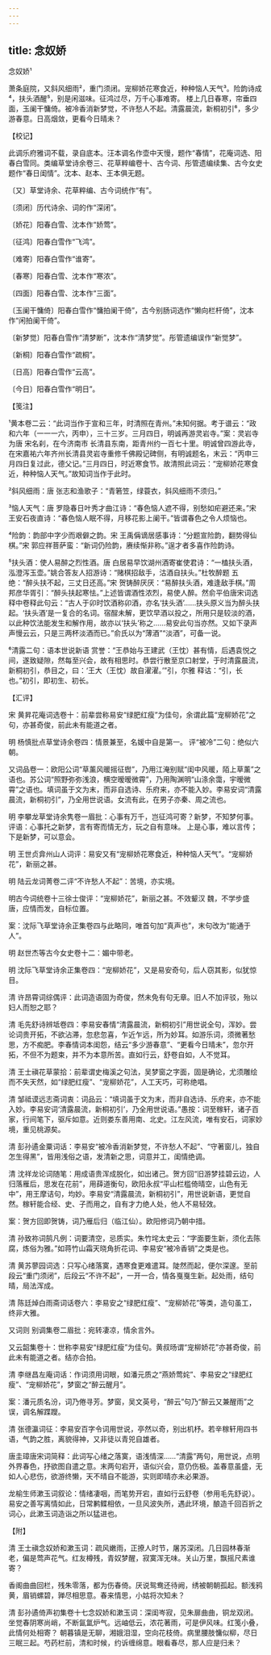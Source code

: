 ```yaml
---
---
---
```

title: 念奴娇
---



念奴娇¹





萧条庭院，又斜风细雨²，重门须闭。宠柳娇花寒食近，种种恼人天气³。险韵诗成⁴，扶头酒醒⁵，别是闲滋味。征鸿过尽，万千心事难寄。 楼上几日春寒，帘垂四面，玉阑干慵倚。被冷香消新梦觉，不许愁人不起。清露晨流，新桐初引⁶，多少游春意。日高烟敛，更看今日晴未？

【校记】

此调乐府雅词不载，录自底本。汪本调名作壶中天慢，题作“春情”，花庵词选、阳春白雪同。类编草堂诗余卷三、花草粹编卷十、古今词、彤管遗编续集、古今女史题作“春日闺情”。沈本、赵本、王本俱无题。

〔又〕草堂诗余、花草粹编、古今词统作“有”。

〔须闭〕历代诗余、词的作“深闭”。

〔娇花〕阳春白雪、沈本作“娇莺”。

〔征鸿〕阳春白雪作“飞鸿”。

〔难寄〕阳春白雪作“谁寄”。

〔春寒〕阳春白雪、沈本作“寒浓”。

〔四面〕阳春白雪、沈本作“三面”。

〔玉阑干慵倚〕阳春白雪作“慵拍阑干倚”，古今别肠词选作“懒向栏杆倚”，沈本作“闲拍阑干倚”。

〔新梦觉〕阳春白雪作“清梦断”，沈本作“清梦觉”。彤管遗编误作“新觉梦”。

〔新桐〕阳春白雪作“疏桐”。

〔日高〕阳春白雪作“云高”。

〔今日〕阳春白雪作“明日”。

【笺注】

¹黄本卷二云：“此词当作于宣和三年，时清照在青州。”未知何据。考于谱云：“政和六年（一一一六，丙申），三十三岁。三月四日，明诚再游灵岩寺。”案：灵岩寺为唐 宋名刹，在今济南市 长清县东南，距青州约一百七十里。明诚曾四游此寺，在宋嘉祐六年齐州长清县灵岩寺重修千佛殿记碑侧，有明诚题名，末云：“丙申三月四日复过此，德父记。”三月四日，时近寒食节。故清照此词云：“宠柳娇花寒食近，种种恼人天气。”故知词当作于此时。

²斜风细雨：唐 张志和渔歌子：“青箬笠，绿蓑衣，斜风细雨不须归。”

³恼人天气：唐 罗隐春日叶秀才曲江诗：“春色恼人遮不得，别愁如疟避还来。”宋 王安石夜直诗：“春色恼人眠不得，月移花影上阑干。”皆谓春色之令人烦恼也。

⁴险韵：韵部中字少而艰僻之韵。宋 王禹偁谪居感事诗：“分题宣险韵，翻势得仙棋。”宋 郭应祥菩萨蛮：“新词仍险韵，赓续惭非称。”逞才者多喜作险韵诗。

⁵扶头酒：使人易醉之烈性酒。唐 白居易早饮湖州酒寄崔使君诗：“一榼扶头酒，泓澄泻玉壶。”姚合答友人招游诗：“赌棋招敌手，沽酒自扶头。”杜牧醉题 五绝：“醉头扶不起，三丈日还高。”宋 贺铸醉厌厌：“易醉扶头酒，难逢敌手棋。”周邦彦华胥引：“醉头扶起寒怯。”上述皆谓酒性浓烈，易使人醉。然俞平伯唐宋词选释中卷释此句云：“古人于卯时饮酒称卯酒，亦名‘扶头酒’……扶头原义当为醉头扶起。‘扶头酒’是一复合的名词。宿酲未解，更饮早酒以投之，所用只是较淡的酒，以此种饮法能发生和解作用，故亦以‘扶头’称之……易安此句当亦然。又如下录声声慢云云，只是三两杯淡酒而已。”俞氏以为“薄酒”“淡酒”，可备一说。

⁶清露二句：语本世说新语 赏誉：“王恭始与王建武（王忱）甚有情，后遇袁悦之间，遂致疑隙，然每至兴会，故有相思时。恭尝行散至京口射堂，于时清露晨流，新桐初引，恭目之，曰：‘王大（王忱）故自濯濯。’”引，尔雅 释诂：“引，长也。”初引，即初生、初长。

【汇评】

宋 黄昇花庵词选卷十：前辈尝称易安“绿肥红瘦”为佳句，余谓此篇“宠柳娇花”之句，亦甚奇俊，前此未有能道之者。

明 杨慎批点草堂诗余卷四：情景兼至，名媛中自是第一。 评“被冷”二句：绝似六朝。

又词品卷一：欧阳公词“草薰风暖摇征辔”，乃用江淹别赋“闺中风暖，陌上草薰”之语也。苏公词“照野弥弥浅浪，横空暧暧微霄”，乃用陶渊明“山涤余霭，宇暧微霄”之语也。填词虽于文为末，而非自选诗、乐府来，亦不能入妙。李易安词“清露晨流，新桐初引”，乃全用世说语。女流有此，在男子亦秦、周之流也。

明 李攀龙草堂诗余隽卷一眉批：心事有万千，岂征鸿可寄？新梦，不知梦何事。 评语：心事托之新梦，言有寄而情无方，玩之自有意味。 上是心事，难以言传；下是新梦，可以意会。

明 王世贞弇州山人词评：易安又有“宠柳娇花寒食近，种种恼人天气”。“宠柳娇花”，新丽之甚。

明 陆云龙词菁卷二评“不许愁人不起”：苦境，亦实境。

明古今词统卷十三徐士俊评：“宠柳娇花”，新丽之甚。不效颦汉 魏，不学步盛唐，应情而发，自标位置。

案：沈际飞草堂诗余正集卷四与此略同，唯首句加“真声也”，末句改为“能通于人”。

明 赵世杰等古今女史卷十二：媚中带老。

明 沈际飞草堂诗余正集卷四：“宠柳娇花”，又是易安奇句，后人窃其影，似犹惊目。

清 许昂霄词综偶评：此词造语固为奇俊，然未免有句无章。旧人不加评驳，殆以妇人而恕之耶？

清 毛先舒诗辨坻卷四：李易安春情“清露晨流，新桐初引”用世说全句，浑妙。尝论词贵开拓，不欲沾滞，忽悲忽喜，乍近乍远，所为妙耳。如游乐词，须微著愁思，方不痴肥。李春情词本闺怨，结云“多少游春意”、“更看今日晴未”，忽尔开拓，不但不为题束，并不为本意所苦。直如行云，舒卷自如，人不觉耳。

清 王士禛花草蒙拾：前辈谓史梅溪之句法，吴梦窗之字面，固是确论，尤须雕绘而不失天然，如“绿肥红瘦”、“宠柳娇花”，人工天巧，可称绝唱。

清 邹祗谟远志斋词衷：词品云：“填词虽于文为末，而非自选诗、乐府来，亦不能入妙。李易安词‘清露晨流，新桐初引’，乃全用世说语。”愚按：词至稼轩，诸子百家，行间笔下，驱斥如意。近则娄东善用南、北史。江左风流，唯有安石，词家妙境，重见桃源矣。

清 彭孙遹金粟词话：李易安“被冷香消新梦觉，不许愁人不起”、“守著窗儿，独自怎生得黑”，皆用浅俗之语，发清新之思，词意并工，闺情绝调。

清 沈祥龙论词随笔：用成语贵浑成脱化，如出诸己。贺方回“旧游梦挂碧云边，人归落雁后，思发在花前”，用薛道衡句，欧阳永叔“平山栏槛倚晴空，山色有无中”，用王摩诘句，均妙。李易安“清露晨流，新桐初引”，用世说新语，更觉自然。稼轩能合经、史、子而用之，自有才力绝人处，他人不易轻效。

案：贺方回即贺铸，词乃雁后归（临江仙）。欧阳修词乃朝中措。

清 孙致祢词鹄凡例：词要清空，忌质实。朱竹垞太史云：“字面要生新，须化去陈腐，炼俗为雅。”如蒋竹山霜天晓角折花词、李易安“被冷香销”之类是也。

清 黄苏蓼园词选：只写心绪落寞，遇寒食更难遣耳。陡然而起，便尔深邃。至前段云“重门须闭”，后段云“不许不起”，一开一合，情各戛戛生新。起处雨，结句晴，局法浑成。

清 陈廷焯白雨斋词话卷六：李易安之“绿肥红瘦”、“宠柳娇花”等类，造句虽工，终非大雅。

又词则 别调集卷二眉批：宛转凄凉，情余言外。

又云韶集卷十：世称李易安“绿肥红瘦”为佳句。黄叔旸谓“宠柳娇花”亦甚奇俊，前此未有能道之者。结亦合拍。

清 李继昌左庵词话：作词须用词眼，如潘元质之“燕娇莺姹”、李易安之“绿肥红瘦”、“宠柳娇花”，梦窗之“醉云醒月”。

案：潘元质名汾，词乃倦寻芳。梦窗，吴文英号，“醉云”句乃“醉云又兼醒雨”之误，调名解蹀躞。

清 张德瀛词征：李易安百字令词用世说，亭然以奇，别出机杼。若辛稼轩用四书语，气韵之胜，离貌得神，又非徒以青兕自雄者。

唐圭璋唐宋词简释：此词写心绪之落寞，语浅情深……“清露”两句，用世说，点明外界春色，抒欲图自遣之意。末两句宕开，语似兴会，意仍伤极。盖春意虽盛，无如人心悲伤，欲游终懒，天不晴自不能游，实则即晴亦未必果游。

龙榆生师漱玉词叙论：情绪凄咽，而笔势开宕，直如行云舒卷（参用毛先舒说）。易安之善写离情如此，日常鹣鲽相依，一旦风波失所，遇此环境，酿造千回百折之词心，此漱玉词造诣之所以猛进也。

【附】

清 王士禛念奴娇和漱玉词：疏风嫩雨，正撩人时节，屠苏深闭。几日园林春渐老，偏是莺声花气。红友樽残，青奴梦醒，寂寞浑无味。关山万里，飘摇尺素谁寄？

香阁曲曲回栏，残朱零落，都为伤春倚。厌说鸳鸯还待阙，绣被朝朝孤起。额浅鸦黄，眉销螺碧，亸尽相思意。春来情思，小姑将次知未？

清 彭孙遹倚声初集卷十七念奴娇和漱玉词：深闺岑寂，见朱扉曲曲，铜龙双闭。坐觉春阴寒尚峭，不断氤氲炉气。远岫低云，浓花著雨，可是伊风味。红笺小叠，此情何处相寄？ 朝暮镇是无聊，湘娥泪湿，空向花枝倚。病里腰肢慵似柳，尽日三眠三起。芍药栏前，清和时候，约诉缠绵意。眼看春尽，那人应是归未？